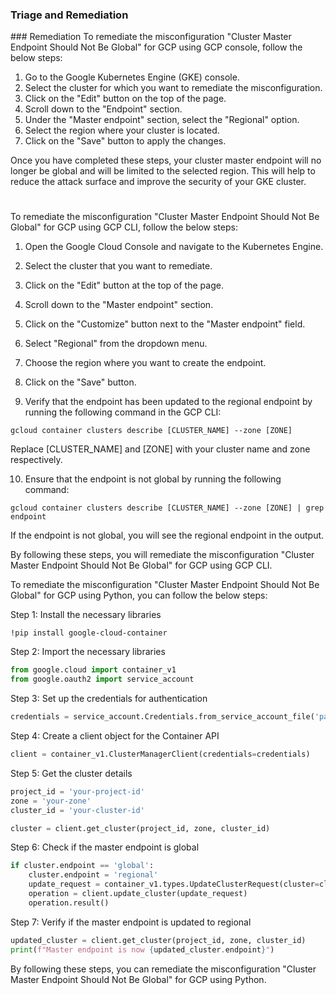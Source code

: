 
### Triage and Remediation
<Tabs>
<Tab title='Remediation'>
### Remediation

<AccordionGroup>
<Accordion title='Using Console' defaultOpen='true'>
To remediate the misconfiguration "Cluster Master Endpoint Should Not Be Global" for GCP using GCP console, follow the below steps:

1. Go to the Google Kubernetes Engine (GKE) console.
2. Select the cluster for which you want to remediate the misconfiguration.
3. Click on the "Edit" button on the top of the page.
4. Scroll down to the "Endpoint" section.
5. Under the "Master endpoint" section, select the "Regional" option.
6. Select the region where your cluster is located.
7. Click on the "Save" button to apply the changes.

Once you have completed these steps, your cluster master endpoint will no longer be global and will be limited to the selected region. This will help to reduce the attack surface and improve the security of your GKE cluster.

#
</Accordion>

<Accordion title='Using CLI'>
To remediate the misconfiguration "Cluster Master Endpoint Should Not Be Global" for GCP using GCP CLI, follow the below steps:

1. Open the Google Cloud Console and navigate to the Kubernetes Engine.

2. Select the cluster that you want to remediate.

3. Click on the "Edit" button at the top of the page.

4. Scroll down to the "Master endpoint" section.

5. Click on the "Customize" button next to the "Master endpoint" field.

6. Select "Regional" from the dropdown menu.

7. Choose the region where you want to create the endpoint.

8. Click on the "Save" button.

9. Verify that the endpoint has been updated to the regional endpoint by running the following command in the GCP CLI:

```
gcloud container clusters describe [CLUSTER_NAME] --zone [ZONE]
```

Replace [CLUSTER_NAME] and [ZONE] with your cluster name and zone respectively.

10. Ensure that the endpoint is not global by running the following command:

```
gcloud container clusters describe [CLUSTER_NAME] --zone [ZONE] | grep endpoint
```

If the endpoint is not global, you will see the regional endpoint in the output.

By following these steps, you will remediate the misconfiguration "Cluster Master Endpoint Should Not Be Global" for GCP using GCP CLI.
</Accordion>

<Accordion title='Using Python'>
To remediate the misconfiguration "Cluster Master Endpoint Should Not Be Global" for GCP using Python, you can follow the below steps:

Step 1: Install the necessary libraries

```
!pip install google-cloud-container
```

Step 2: Import the necessary libraries

```python
from google.cloud import container_v1
from google.oauth2 import service_account
```

Step 3: Set up the credentials for authentication

```python
credentials = service_account.Credentials.from_service_account_file('path/to/your/credentials.json')
```

Step 4: Create a client object for the Container API

```python
client = container_v1.ClusterManagerClient(credentials=credentials)
```

Step 5: Get the cluster details

```python
project_id = 'your-project-id'
zone = 'your-zone'
cluster_id = 'your-cluster-id'

cluster = client.get_cluster(project_id, zone, cluster_id)
```

Step 6: Check if the master endpoint is global

```python
if cluster.endpoint == 'global':
    cluster.endpoint = 'regional'
    update_request = container_v1.types.UpdateClusterRequest(cluster=cluster, update_mask={'paths':['endpoint']})
    operation = client.update_cluster(update_request)
    operation.result()
```

Step 7: Verify if the master endpoint is updated to regional

```python
updated_cluster = client.get_cluster(project_id, zone, cluster_id)
print(f"Master endpoint is now {updated_cluster.endpoint}")
```

By following these steps, you can remediate the misconfiguration "Cluster Master Endpoint Should Not Be Global" for GCP using Python.
</Accordion>

</AccordionGroup>
</Tab>
</Tabs>
